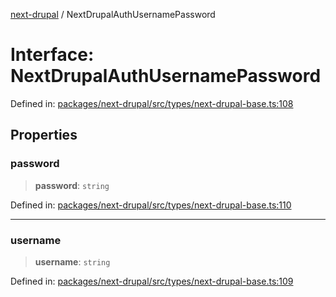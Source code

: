 [next-drupal](../globals.mdx) / NextDrupalAuthUsernamePassword

# Interface: NextDrupalAuthUsernamePassword

Defined in: [packages/next-drupal/src/types/next-drupal-base.ts:108](https://github.com/chapter-three/next-drupal/blob/b814feb907442ea504825c35810c973aeb865442/packages/next-drupal/src/types/next-drupal-base.ts#L108)

## Properties

### password

> **password**: `string`

Defined in: [packages/next-drupal/src/types/next-drupal-base.ts:110](https://github.com/chapter-three/next-drupal/blob/b814feb907442ea504825c35810c973aeb865442/packages/next-drupal/src/types/next-drupal-base.ts#L110)

---

### username

> **username**: `string`

Defined in: [packages/next-drupal/src/types/next-drupal-base.ts:109](https://github.com/chapter-three/next-drupal/blob/b814feb907442ea504825c35810c973aeb865442/packages/next-drupal/src/types/next-drupal-base.ts#L109)
